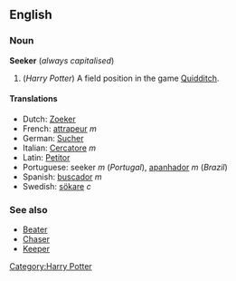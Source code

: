==English==
===Noun===
'''Seeker''' (''always capitalised'')

# (''Harry Potter'') A field position in the game [[Quidditch]].

====Translations====
*Dutch: [[Zoeker]]<!-- gender? -->
*French: [[attrapeur]] ''m''
*German: [[Sucher]]<!-- gender? -->
*Italian: [[Cercatore]] ''m''
*Latin: [[Petitor]]<!-- gender? -->
*Portuguese: seeker ''m'' (''Portugal''), [[apanhador]] ''m'' (''Brazil'')
*Spanish: [[buscador]] ''m''
*Swedish: [[sökare]] ''c''

===See also===
*[[Beater]]
*[[Chaser]]
*[[Keeper]]

[[Category:Harry Potter]]
